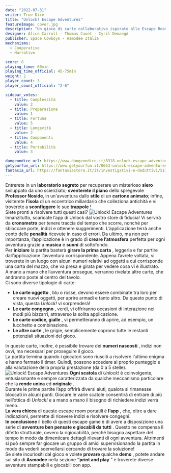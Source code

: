 ```yaml
---
date: "2022-07-31"
writer: True Dice
title: "Unlock! Escape Adventures"
featureImage: cover.jpg
description: "Un gioco di carte collaborativo ispirato alle Escape Room"
designer: Alice Carroll - Thomas Cauët - Cyril Demaegd
publisher: Space Cowboys - Asmodee Italia
mechanisms:
  - Cooperativo
  - Narrativo

score: 8
playing_time: 60min
playing_time_official: 45-75min
weight: 2
player_count: 3
player_count_official: "2-6"

sidebar_votes:
  - title: Complessità
    value: 2
  - title: Preparazione
    value: 1
  - title: Fortuna
    value: 5
  - title: Longevità
    value: 2
  - title: Componenti
    value: 4
  - title: Portabilità
    value: 3

dungeondice_url: https://www.dungeondice.it/8318-unlock-escape-adventures.html
getyourfun_url: https://www.getyourfun.it/0663-unlock-escape-adventures-giochi-di-investigazione.html?fast_search=fs
fantasia_url: https://fantasiastore.it/it/investigativi-e-deduttivi/517-unlock-1-escape-adventures.html
---
```


<Setting>
Entrerete in un <strong>laboratorio segreto</strong> per recuperare un misterioso <strong>siero</strong> sviluppato da uno scienziato; <strong>sventerete il piano</strong> dello spregevole <strong>Professor Noside</strong>, in un'avventura dallo <strong>stile</strong> di un <strong>cartone animato</strong>; infine, visiterete <strong>l’isola</strong> di un eccentrico miliardario che colleziona antichità e vi troverete a <strong>sconfiggere</strong>  le sue <strong>trappole</strong> ! <br/>
Siete pronti a risolvere tutti questi casi?
</Setting>

<img src="./game1.jpg?t=1" alt="Unlock! Escape Adventures" />

<Rules>
  Innanzitutto, scaricate l’app di Unlock dal vostro store di fiducia! Vi servirà da <strong>cronometro</strong>  per tenere traccia del tempo che scorre, nonché per sbloccare porte, indizi e ottenere suggerimenti. L’applicazione terrà anche conto delle <strong>penalità</strong>  ricevute in caso di errori. Da ultimo, ma non per importanza, l’applicazione è in grado di <strong>creare l’atmosfera</strong>  perfetta per ogni avventura grazie a <strong>musica</strong>  e <strong>suoni</strong>  di sottofondo.<br/>
Per <strong>iniziare</strong>  la partita basterà <strong>girare la prima carta</strong> , leggerla e far partire dall’applicazione l’avventura corrispondente. Appena l’avrete voltata, vi troverete in un luogo con alcuni numeri relativi ad oggetti a cui corrisponde una carta del mazzo, che va presa e girata per vedere cosa vi è illustrato.<br/>
A mano a mano che l’avventura prosegue, verranno rivelate altre carte, che andranno poste al centro del tavolo. <br/>
Ci sono diverse tipologie di carte: <br/>
<ul>
<li><strong>Le carte oggetto</strong> , blu o rosse, devono essere combinate tra loro per creare nuovi oggetti, per aprire armadi e tanto altro. Da questo punto di vista, questa <em>Unlock!</em> vi sorprenderà!</li>
<li><strong>Le carte congegno</strong> , verdi, vi offriranno occasioni di interazione nei modi più bizzarri, attraverso la solita applicazione.</li>
<li><strong>Le carte codice, gialle</strong> , vi permetteranno di aprire, ad esempio, un lucchetto a combinazione.</li>
<li><strong>Le altre carte</strong> , le grigie, semplicemente coprono tutte le restanti potenziali situazioni del gioco.</li>
</ul>
In queste carte, inoltre, è possibile trovare dei <strong>numeri nascosti</strong> , indizi non ovvi, ma necessari per proseguire il gioco.<br/>
La partita termina quando i giocatori sono riusciti a risolvere l’ultimo enigma e hanno fermato il timer. Quindi, possono accedere al proprio punteggio e alla valutazione della propria prestazione (da 0 a 5 stelle).

</Rules>

<img src="./game2.jpg?t=1" alt="Unlock! Escape Adventures" />

<Feedback>
<strong>Ogni scatola</strong>  di <em>Unlock!</em> è coinvolgente, entusiasmante e sempre caratterizzata da qualche meccanismo particolare che la <strong>rende unica</strong>  ed <strong>originale</strong> .<br/>
Durante le prime partite l’app offrirà diversi aiuti, qualora si rimanesse bloccati in alcuni punti. Giocare le varie scatole consentirà di entrare di più nell’ottica di <em>Unlock!</em> e a mano a mano il bisogno di richiedere indizi verrà meno.<br/>
<strong>La vera chicca</strong>  di queste escape room portatili è <strong>l’app</strong> , che, oltre a dare indicazioni, permette di ricevere indizi e risolvere congegni.<br/>
<strong>In conclusione</strong>  il bello di questi escape game è di avere a disposizione una serie di <strong>avventure ben pensate e giocabili da tutti</strong> . Questo ne compensa il difetto strutturale, ovvero la rigiocabilità, perché bisogna aspettare del tempo in modo da dimenticare dettagli rilevanti di ogni avventura. Altrimenti si può sempre far giocare un gruppo di amici supervisionando la partita in modo da vederli scervellarsi cercando di trovare la soluzione!<br/>
Se siete incuriositi dal gioco e volete <strong>provare</strong>  qualche <strong>demo</strong> , potete andare sul sito di <strong>Asmodee</strong>  nella sezione <strong>“print and play</strong> ” e  troverete diverse avventure stampabili e giocabili con app.
</Feedback>

<Instagram id="Cgtp-vtj4Rz" />